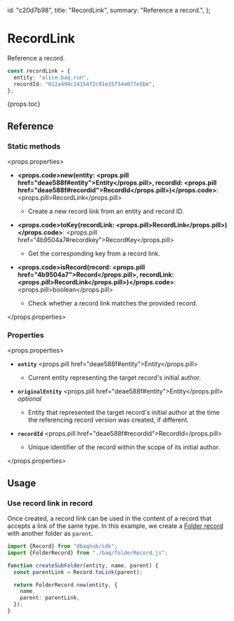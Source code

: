  id: "c20d7b98",
  title: "RecordLink",
  summary: "Reference a record.",
};

# RecordLink

Reference a record.

```ts
const recordLink = {
  entity: "alice.baq.run",
  recordId: "012a494c14154f2c91e35f34e077e5be",
};
```

{props.toc}

## Reference

### Static methods

<props.properties>

- **<props.code>new(entity: <props.pill href="deae588f#entity">Entity</props.pill>, recordId: <props.pill href="deae588f#recordid">RecordId</props.pill>)</props.code>**: <props.pill>RecordLink</props.pill>

  - Create a new record link from an entity and record ID.

- **<props.code>toKey(recordLink: <props.pill>RecordLink</props.pill>)</props.code>**: <props.pill href="4b9504a7#recordkey">RecordKey</props.pill>

  - Get the corresponding key from a record link.

- **<props.code>isRecord(record: <props.pill href="4b9504a7">Record</props.pill>, recordLink: <props.pill>RecordLink</props.pill>)</props.code>**: <props.pill>boolean</props.pill>

  - Check whether a record link matches the provided record.

</props.properties>

### Properties

<props.properties>

- **`entity`** <props.pill href="deae588f#entity">Entity</props.pill>

  - Current entity representing the target record's initial author.

- **`originalEntity`** <props.pill href="deae588f#entity">Entity</props.pill> _optional_

  - Entity that represented the target record's initial author at the time the referencing record version was created, if different.

- **`recordId`** <props.pill href="deae588f#recordid">RecordId</props.pill>

  - Unique identifier of the record within the scope of its initial author.

</props.properties>

## Usage

### Use record link in record

Once created, a record link can be used in the content of a record that accepts a link of the same type. In this example, we create a [Folder record](/todo) with another folder as `parent`.

```ts
import {Record} from "@baqhub/sdk";
import {FolderRecord} from "./baq/folderRecord.js";

function createSubFolder(entity, name, parent) {
  const parentLink = Record.toLink(parent);

  return FolderRecord.new(entity, {
    name,
    parent: parentLink,
  });
}
```
